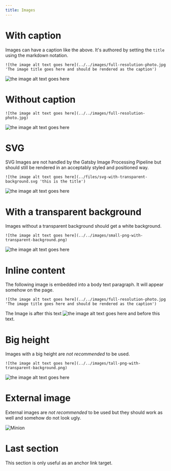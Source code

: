 ```yaml
---
title: Images
---
```


# With caption

Images can have a caption like the above. It's authored by setting the `title` using the markdown notation.

```
![the image alt text goes here](../../images/full-resolution-photo.jpg 'The image title goes here and should be rendered as the caption')
```

![the image alt text goes here](../../images/full-resolution-photo.jpg 'The image title goes here and should be rendered as the caption')

# Without caption

```
![the image alt text goes here](../../images/full-resolution-photo.jpg)
```

![the image alt text goes here](../../images/full-resolution-photo.jpg)

# SVG

SVG Images are not handled by the Gatsby Image Processing Pipeline but should still be rendered in an acceptably styled and positioned way.

```
![the image alt text goes here](../files/svg-with-transparent-background.svg 'this is the title')
```

![the image alt text goes here](../files/svg-with-transparent-background.svg 'this is the title')

# With a transparent background

Images without a transparent background should get a white background.

```
![the image alt text goes here](../../images/small-png-with-transparent-background.png)
```

![the image alt text goes here](../../images/small-png-with-transparent-background.png)

# Inline content

The following image is embedded into a body text paragraph. It will appear somehow on the page.

```
![the image alt text goes here](../../images/full-resolution-photo.jpg 'The image title goes here and should be rendered as the caption')
```

The Image is after this text ![the image alt text goes here](../../images/full-resolution-photo.jpg 'The image title goes here and should be rendered as the caption') and before this text.

# Big height

Images with a big height are _not recommended_ to be used.

```
![the image alt text goes here](../../images/tall-png-with-transparent-background.png)
```

![the image alt text goes here](../../images/tall-png-with-transparent-background.png)

# External image

External images are _not recommended_ to be used but they should work as well and somehow do not look ugly.

![Minion](https://octodex.github.com/images/minion.png)

# Last section

This section is only useful as an anchor link target.
